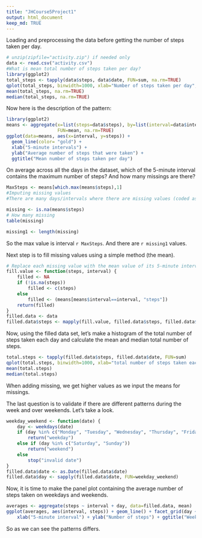 ---
title: "JHCourse5Project1"
output: html_document
keep_md: TRUE
---

Loading and preprocessing the data before getting the number of steps taken per day. 
```{r, echo=TRUE}
# unzip(zipfile="activity.zip") if needed only
data <- read.csv("activity.csv")
#What is mean total number of steps taken per day?
library(ggplot2)
total_steps <- tapply(data$steps, data$date, FUN=sum, na.rm=TRUE)
qplot(total_steps, binwidth=1000, xlab="Number of steps taken per day", fill =I("blue"))
mean(total_steps, na.rm=TRUE)
median(total_steps, na.rm=TRUE)
```

Now here is the description of the pattern:
```{r, echo=TRUE}
library(ggplot2)
means <- aggregate(x=list(steps=data$steps), by=list(interval=data$interval),
                   FUN=mean, na.rm=TRUE)
ggplot(data=means, aes(x=interval, y=steps)) +
  geom_line(color= "gold") +
  xlab("5-minute intervals") +
  ylab("Average number of steps that were taken") + 
  ggtitle("Mean number of steps taken per day")

```

On average across all the days in the dataset, which of the 5-minute interval contains the maximum number of steps? And how many missings are there?
```{r, echo=TRUE}
MaxSteps <- means[which.max(means$steps),1]
#Imputing missing values
#There are many days/intervals where there are missing values (coded as NA). The presence of missing days may introduce bias into some calculations or summaries of the data.

missing <- is.na(means$steps)
# How many missing
table(missing)

missing1 <- length(missing)
```

So the max value is interval `r MaxSteps`. And there are `r missing1` values. 

Next step is to fill missing values using a simple method (the mean).

```{r, echo=TRUE}

# Replace each missing value with the mean value of its 5-minute interval
fill.value <- function(steps, interval) {
    filled <- NA
    if (!is.na(steps))
        filled <- c(steps)
    else
        filled <- (means[means$interval==interval, "steps"])
    return(filled)
}
filled.data <- data
filled.data$steps <- mapply(fill.value, filled.data$steps, filled.data$interval)
```


Now, using the filled data set, let's make a histogram of the total number of steps taken each day and calculate the mean and median total number of steps.
```{r, echo=TRUE}

total.steps <- tapply(filled.data$steps, filled.data$date, FUN=sum)
qplot(total.steps, binwidth=1000, xlab="total number of steps taken each day", fill =I("darkgreen"))
mean(total.steps)
median(total.steps)
```


When adding missing, we get higher values as we input the means for missings. 

The last question is to validate if there are different patterns during the week and over weekends. Let's take a look. 

```{r, echo=TRUE}

weekday_weekend <- function(date) {
    day <- weekdays(date)
    if (day %in% c("Monday", "Tuesday", "Wednesday", "Thursday", "Friday"))
        return("weekday")
    else if (day %in% c("Saturday", "Sunday"))
        return("weekend")
    else
        stop("invalid date")
}
filled.data$date <- as.Date(filled.data$date)
filled.data$day <- sapply(filled.data$date, FUN=weekday_weekend)
```
Now, it is time to make the panel plot containing the average number of steps taken on weekdays and weekends.

```{r, echo=TRUE}
averages <- aggregate(steps ~ interval + day, data=filled.data, mean)
ggplot(averages, aes(interval, steps)) + geom_line() + facet_grid(day ~ .) +
    xlab("5-minute interval") + ylab("Number of steps") + ggtitle("Weekday vs Weekend trends")
```

So as we can see the patterns differs. 

